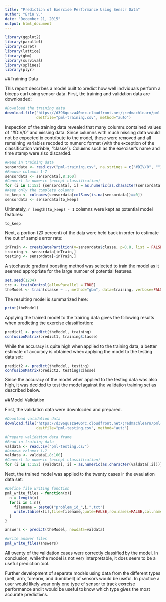 ```yaml
---
title: "Prediction of Exercise Performance Using Sensor Data"
author: "Erin V."
date: "December 21, 2015"
output: html_document
---
```

```r
library(ggplot2)
library(parallel)
library(caret)
library(lattice)
library(gbm)
library(survival)
library(splines)
library(plyr)
```
##Training Data

This report describes a model built to predict how well individuals perform a biceps curl using sensor data. First, the training and validation data are downloaded:

```r
#Download the training data
download.file("https://d396qusza40orc.cloudfront.net/predmachlearn/pml-training.csv",
              destfile="pml-training.csv", method="auto")

```

Inspection of the training data revealed that many columns contained values of "#DIV/0" and missing data.  Since columns with much missing data would not be expected to contribute to the model, these were removed and all remaining variables recoded to numeric format (with the exception of the classification variable, "classe"). Columns such as the exerciser's name and time stamp were also discarded.

```r
#Read in training data 
sensordata <- read.csv("pml-training.csv", na.strings = c("#DIV/0", ""))
#Remove columns 1-7
sensordata <- sensordata[,8:160]
#Convert to numeric (except classification)
for (i in 1:152) {sensordata[, i] = as.numeric(as.character(sensordata[,i]))}
#Keep only the complete columns
to_keep <- colnames(sensordata[colSums(is.na(sensordata))==0])
sensordata <- sensordata[to_keep]
```
Ultimately, `r length(to_keep) - 1` columns were kept as potential model features:
```r
to_keep
```
Next, a portion (20 percent) of the data were held back in order to estimate the out of sample error rate:
```r
inTrain <- createDataPartition(y=sensordata$classe, p=0.8, list = FALSE)
training <- sensordata[inTrain,]
testing <- sensordata[-inTrain,]
```

A stochastic gradient boosting method was selected to train the model as it seemed appropriate for the large number of potential features.  
```r
set.seed(1234)
trc <- trainControl(allowParallel = TRUE)
theModel <- train(classe ~ ., method="gbm", data=training, verbose=FALSE, trControl=trc)
```

The resulting model is summarized here:
```r
print(theModel)
```
Applying the trained model to the training data gives the following results when predicting the exercise classification:
```r
predict1 <- predict(theModel, training)
confusionMatrix(predict1, training$classe)
```

While the accuracy is quite high when applied to the training data, a better estimate of accuracy is obtained when applying the model to the testing data set:

```r
predict2 <- predict(theModel, testing)
confusionMatrix(predict2, testing$classe)
```

Since the accuracy of the model when applied to the testing data was also high, it was decided to test the model against the validation training set as described below.

##Model Validation

First, the validation data were downloaded and prepared.
```r
#Download validation data
download.file("https://d396qusza40orc.cloudfront.net/predmachlearn/pml-testing.csv",
              destfile="pml-testing.csv", method="auto")

#Prepare validation data frame
#Read in training data 
valdata <- read.csv("pml-testing.csv")
#Remove columns 1-7
valdata <- valdata[,8:160]
#Convert to numeric (except classification)
for (i in 1:152) {valdata[, i] = as.numeric(as.character(valdata[,i]))}

```

Next, the trained model was applied to the twenty cases in the evaulation data set:
```r

#Define file writing function
pml_write_files = function(x){
  n = length(x)
  for(i in 1:n){
    filename = paste0("problem_id_",i,".txt")
    write.table(x[i],file=filename,quote=FALSE,row.names=FALSE,col.names=FALSE)
  }
}

answers <- predict(theModel, newdata=valdata)

#write answer files
pml_write_files(answers)
```
All twenty of the validation cases were correctly classified by the model.  In conclusion, while the model is not very interpretable, it does seem to be a useful prediction tool.

Further development of separate models using data from the different types (belt, arm, forearm, and dumbbell) of sensors would be useful.  In practice a user would likely wear only one type of sensor to track exercise performance and it would be useful to know which type gives the most accurate predictions.
